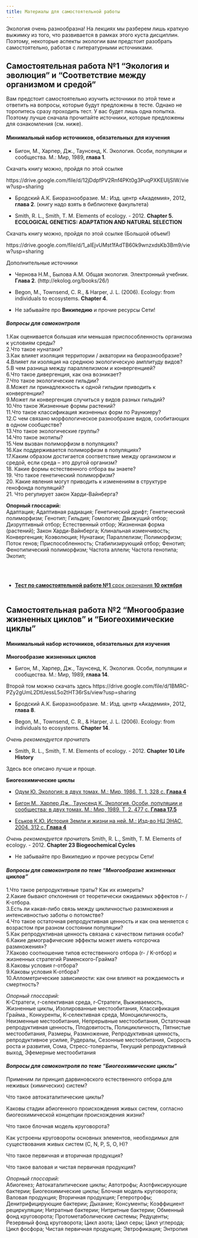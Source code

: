 ```yaml
---
title: Материалы для самостоятельной работы
---
```


Экология очень разнообразна! На лекциях мы разберем лишь краткую выжимку из того, что развивается в рамках этого куста дисциплин. Поэтому, некоторые аспекты экологии вам предстоит разобрать самостоятельно, работая с литературными источниками. 



## Самостоятельная работа №1 **"Экология и эволюция"** и **"Соответствие между организмом и средой"**

Вам предстоит самостоятельно изучить источники по этой теме и ответить на вопросы, которые будут предложены в тесте. Однако не торопитесь сразу проходить тест. У вас будет лишь одна попытка. Поэтому лучше сначала прочитайте источники, которые предложены для ознакомления (см. ниже).



#### **Минимальный набор источников, обязательных для изучения**

- Бигон, М., Харпер, Дж., Таунсенд, К. Экология. Особи, популяции и сообщества. М.: Мир, 1989, **глава 1**.

Скачать книгу можно, пройдя по этой ссылке

https://drive.google.com/file/d/12jDdpfPV2Rnf4PKt0g3PuqPXKEUljSIW/view?usp=sharing

- Бродский А.К. Биоразнообразие. М.: Изд. центр «Академия», 2012, **глава 2**. (книгу надо взять в библиотеке факультета)

- Smith, R. L., Smith, T. M. Elements of ecology. - 2012. **Chapter 5. ECOLOGICAL GENETICS: ADAPTATION AND NATURAL SELECTION**

Скачать книгу можно, пройдя по этой ссылке (Большой объем!)

https://drive.google.com/file/d/1_aIEjvUMst1fAdTB60k9wnzxdsKb3Bm9/view?usp=sharing



Дополнительные источники

- Чернова Н.М., Былова А.М. Общая экология. Электронный учебник. **Глава 2**. (http://ekolog.org/books/26/)
- Begon, M., Townsend, C. R., & Harper, J. L. (2006). Ecology: from individuals to ecosystems. **Chapter 4**.


- Не забывайте про **Википедию** и прочие ресурсы Сети!



#### *Вопросы для самоконтроля*

1.Как оценивается большая или меньшая приспособленность организма к условиям среды?    
2.Что такое нунатаки?    
3.Как влияет изоляция территории / акватории на биоразнообразие?    
4.Влияет ли изоляция на среднюю экологическую амплитуду видов?    
5.В чем разница между параллелизмом и конвергенцией?    
6.Что такое дивергенция, как она возникает?   
7.Что такое экологические гильдии?    
8.Может ли принадлежность к одной гильдии приводить к конвергенции?    
9.Может ли конвергенция случиться у видов разных гильдий?    
10.Что такое Жизненные формы растений?    
11.Что такое классификация жизненных форм по Раункиеру?    
12.С чем связано морфологическое разнообразие видов, сообитающих в одном сообществе?    
13.Что такое экологические группы?    
14.Что такое экотипы?    
15.Чем вызван полиморфизм в популяциях?    
16.Как поддерживается полиморфизм в популяциях?    
17.Каким образом достигается соответствие между организмом и средой, если среда – это другой организм?    
18. Какие формы естественного отбора вы знаете?    
19. Что такое генетический полиморфизм?    
20. Какие явления могут приводить к изменениям в структуре генофонда популяций?    
21. Что регулирует закон Харди-Вайнберга?     


**Опорный глоссарий:**       
Адаптация; Адаптивная радиация; Генетический дрифт; Генетический полиморфизм; Генотип; Гильдия; Гомология; Движущий отбор; Дизруптивный отбор; Естественный отбор; Жизненная форма (растений); Закон Харди-Вайнберга; Клинальная изменчивость; Конвергенция; Коэволюция; Нунатаки; Параллелизм; Полиморфизм; Поток генов; Приспособленность; Стабилизирующий отбор; Фенотип; Фенотипический полиморфизм; Частота аллели; Частота генотипа; Экотип;


<br>
<br>

+ [**Тест по самостоятельной работе №1** срок окончания **10 октября**](https://docs.google.com/forms/d/e/1FAIpQLScpXWL0O9zTscld3i5bf5QSIVrbIKn8svn5rCzHn17JBcVytQ/viewform?usp=header)
<br>
<br>

## Самостоятельная работа №2 **"Многообразие жизненных циклов"** и **"Биогеохимические циклы"**

#### **Минимальный набор источников, обязательных для изучения**

**Многообразие жизненных циклов**

- Бигон, М., Харпер, Дж., Таунсенд, К. Экология. Особи, популяции и сообщества. М.: Мир, 1989, **глава 14**.

Второй том можно скачать здесь
https://drive.google.com/file/d/1BMRC-PZy2gUmL2DtUessL5o2tHT36rSs/view?usp=sharing

- Бродский А.К. Биоразнообразие. М.: Изд. центр «Академия», 2012, **глава 8**.

- Begon, M., Townsend, C. R., & Harper, J. L. (2006). Ecology: from individuals to ecosystems. **Chapter 14**.


*Очень рекомендуется прочитать*

- Smith, R. L., Smith, T. M. Elements of ecology. - 2012. **Chapter 10 Life History**

Здесь все описано лучше и проще.




**Биогеохимические циклы**

- [Одум Ю. Экология: в двух томах. М.: Мир, 1986. Т. 1. 328 с. **Глава 4**](Literature//Ю.Одум - Экология (1) .djvu)

- [Бигон М., Харпер Дж., Таунсенд К. Экология. Особи, популяции и сообщества: в двух томах. М.: Мир, 1989. Т. 2. 477 с. **Глава 17.5**](Literature/bigon_m___harper_dzh___taunsend_k__yekologija__osobi__populj(2).djvu)

- [Еськов К.Ю. История Земли и жизни на ней. М.: Изд-во НЦ ЭНАС, 2004. 312 с. **Глава 4**](Literature/eskov2008_udivit_paleontol.djvu)



*Очень рекомендуется прочитать*
Smith, R. L., Smith, T. M. Elements of ecology. - 2012. **Chapter 23 Biogeochemical Cycles**

<!-- Очень рекоментуется посмотреть видео: -->
<!-- - [Видеозапись лекции К. Ю. Еськова, посвященной происхождению жизни](https://www.youtube.com/watch?v=ylAOzdXEbaA) -->




- Не забывайте про Википедию и прочие ресурсы Сети!



#### *Вопросы для самоконтроля по теме "Многообразие жизненных циклов"*   
1.Что такое репродуктивные траты? Как их измерить?   
2.Какие бывают отклонения от теоретически ожидаемых эффектов r- / K-отбора.    
3.Есть ли какая-либо связь между цикличностью размножения и интенсивностью заботы о потомстве?    
4.Что такое остаточная репродуктивная ценность и как она меняется с возрастом при разном состоянии популяции?    
5.Как репродуктивная ценность связана с качеством питания особи?    
6.Какие демографические эффекты может иметь «отсрочка размножения»?    
7.Каково соотношение типов естественного отбора (r- / K-отбор) и жизненных стратегий Раменского-Грайма?   
8.Каковы условия r-отбора?   
9.Каковы условия К-отбора?        
10.Аллометрические зависимости: как они влияют на рождаемость и смертность?    

*Опорный глоссарий:*    
K-Стратеги, r-селективная среда, r-Стратеги, Выживаемость, Жизненные циклы, Изолированные местообитания, Классификация Грайма., Конкуренты, К-селективная среда, Моноцикличность, Неизменные местообитания, Непрерывные местообитания, Остаточная репродуктивная ценность, Плодовитость, Полицикличность, Пятнистые местообитания, Размеры, Размножение, Репродуктивная ценность, репродуктивное усилие, Рудералы, Сезонные местообитания, Скорость роста и развития, Сома, Стресс-толеранты, Текущий репродуктивный выход, Эфемерные местообитания




#### *Вопросы для самоконтроля по теме "Биогеохимические циклы"*

Применим ли принцип дарвиновского естественного отбора для неживых (химических) систем?  

Что такое автокаталитические циклы?   

Каковы стадии абиогенного происхождения живых систем, согласно биогеохимической концепции происхождения жизни?   

Что такое блочная модель круговорота?   

Как устроены круговороты основных элементов, необходимых для существования живых систем (C, N, P, S, O, H)?   

Что такое первичная и вторичная продукция?  

Что такое валовая и чистая первичная продукция?  




*Опорный глоссарий:*    
Абиогенез; Автокаталитические циклы; Автотрофы; Азотфиксирующие бактерии; Биогеохимические циклы; Блочная модель круговорота; Валовая продукция; Вторичная продукция; Гетеротрофы; Денитрифицирующие бактерии; Дыхание; Консументы; Коэффициент рециркуляции; Нитратные бактерии; Нитритные бактерии; Обменный фонд круговорота; Протометаболические системы; Редуценты; Резервный фонд круговорота; Цикл азота; Цикл серы; Цикл углерода; Цикл фосфора; Чистая первичная продукция; Эвтрофикация; Энтропия




<!-- ## Дополнительное задание к самостоятельной работе № 2 -->

<!-- По мотивам проработанной литературы (см. список литературы в основном задании) вам предлагается придумать вопросы в стиле тех, что используются в тестах. За каждый вопрос, который преподавательский коллектив сочтет удачным, вы получите по одному дополнительному баллу к общей оценке по самостоятельной работе № 2. То есть итоговая оценка за самостоятельную работу №2 может быть больше 1. -->


<!-- **Требования к вопросам** -->

<!-- 1. Вопрос должен иметь отношение к материалу, изложенному в предложенной для ознакомления литературе. -->

<!-- 2. Вопрос должен быть построен по типу "множественного выбора", то есть подразумевается много правильных ответов. -->

<!-- 3. К присланному вопросу должны быть приложены варианты правильных и неправильных ответов (чем больше, тем больше шансов, что вопрос будет принят). -->

<!-- 4. К каждому вопросу необходимо приложить ссылку на страницы в книге, где содержится информация, лежащая в основе вопроса. -->

<!-- Все материалы необходимо прислать на адрес В. М. Хайтова в период с 10.10.2021 по 31.10.2021. -->





